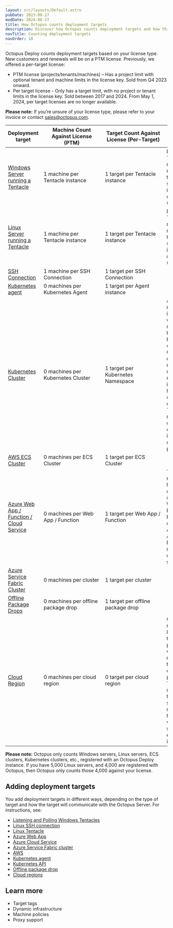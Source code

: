 ```yaml
---
layout: src/layouts/Default.astro
pubDate: 2023-06-27
modDate: 2024-06-27
title: How Octopus counts deployment targets
description: Discover how Octopus counts deployment targets and how this impacts your license requirements.
navTitle: Counting deployment targets
navOrder: 10
---
```


Octopus Deploy counts deployment targets based on your license type. New customers and renewals will be on a PTM license. Previously, we offered a per-target license:
- PTM license (projects/tenants/machines) – Has a project limit with optional tenant and machine limits in the license key. Sold from Q4 2023 onward.
- Per target license - Only has a target limit, with no project or tenant limits in the license key. Sold between 2017 and 2024. From May 1, 2024, per target licenses are no longer available.

**Please note:** If you’re unsure of your license type, please refer to your invoice or contact [sales@octopus.com](mailto:sales@octopus.com).

| Deployment target                                                                                                         | <div style="width:175px">Machine Count Against License (PTM)</div> | <div style="width:175px">Target Count Against License (Per-Target)</div> | Important Note |
| ------------------------------------------------------------------------------------------------------------ | ------------------------------------------------------------------ | ------------------------------------------------------------------------ | -------------- |
| [Windows Server running a Tentacle](/docs/infrastructure/deployment-targets/tentacle/windows)                | 1 machine per Tentacle instance     | 1 target per Tentacle instance     | Listening Tentacles registered multiple times on the same instance will count as one (1) target. |
| [Linux Server running a Tentacle](/docs/infrastructure/deployment-targets/tentacle/linux)                    | 1 machine per Tentacle instance     | 1 target per Tentacle instance     | Listening Tentacles registered multiple times on the same instance will count as one (1) target. |
| [SSH Connection](/docs/infrastructure/deployment-targets/linux/ssh-target)                                   | 1 machine per SSH Connection        | 1 target per SSH Connection        |      |
| [Kubernetes agent](/docs/infrastructure/deployment-targets/kubernetes/kubernetes-agent)                      | 0 machines per Kubernetes Agent     | 1 target per Agent instance        |      |
| [Kubernetes Cluster](/docs/kubernetes/targets/kubernetes-api)                              | 0 machines per Kubernetes Cluster   | 1 target per Kubernetes Namespace  | A namespace is required when registering the Kubernetes cluster with Octopus. By default, the namespace used in the registration is used in health checks and deployments. The namespace can be overwritten in the deployment process. |
| [AWS ECS Cluster](/docs/infrastructure/deployment-targets/amazon-ecs-cluster-target)                         | 0 machines per ECS Cluster          | 1 target per ECS Cluster           |      |
| [Azure Web App / Function / Cloud Service](/docs/infrastructure/deployment-targets/azure/web-app-targets)    | 0 machines per Web App / Function   | 1 target per Web App / Function    | This represents how Octopus _currently_ counts Azure Web Apps / Functions. However, one (1) Azure Web App / Function is not equal to one (1) Linux server. |
| [Azure Service Fabric Cluster](/docs/infrastructure/deployment-targets/azure/service-fabric-cluster-targets) | 0 machines per cluster              | 1 target per cluster               |      |
| [Offline Package Drops](/docs/infrastructure/deployment-targets/offline-package-drop)                        | 0 machines per offline package drop | 1 target per offline package drop  |      |
| [Cloud Region](/docs/infrastructure/deployment-targets/cloud-regions)                                        | 0 machines per cloud region         | 0 target per cloud region          | Cloud regions are legacy targets that pre-dated workers as a mechanism to run scripts on cloud providers. They are used today to execute scripts multiple times with variables scoped for each iteration. |

**Please note:** Octopus only counts Windows servers, Linux servers, ECS clusters, Kubernetes clusters, etc., registered with an Octopus Deploy instance. If you have 5,000 Linux servers, and 4,000 are registered with Octopus, then Octopus only counts those 4,000 against your license.

## Adding deployment targets
You add deployment targets in different ways, depending on the type of target and how the target will communicate with the Octopus Server. For instructions, see:
- [Listening and Polling Windows Tentacles](/docs/infrastructure/deployment-targets/tentacle/windows)
- [Linux SSH connection](/docs/infrastructure/deployment-targets/linux/ssh-target)
- [Linux Tentacle](/docs/infrastructure/deployment-targets/tentacle/linux)
- [Azure Web App](/docs/infrastructure/deployment-targets/azure/web-app-targets)
- [Azure Cloud Service](/docs/infrastructure/deployment-targets/azure/cloud-service-targets)
- [Azure Service Fabric cluster](/docs/infrastructure/deployment-targets/azure/service-fabric-cluster-targets)
- [AWS](/docs/infrastructure/accounts/aws)
- [Kubernetes agent](/docs/infrastructure/deployment-targets/kubernetes/kubernetes-agent)
- [Kubernetes API](/docs/infrastructure/deployment-targets/kubernetes/kubernetes-api)
- [Offline package drop](/docs/infrastructure/deployment-targets/offline-package-drop)
- [Cloud regions](/docs/infrastructure/deployment-targets/cloud-regions)

## Learn more
- Target tags
- Dynamic infrastructure
- Machine policies
- Proxy support
